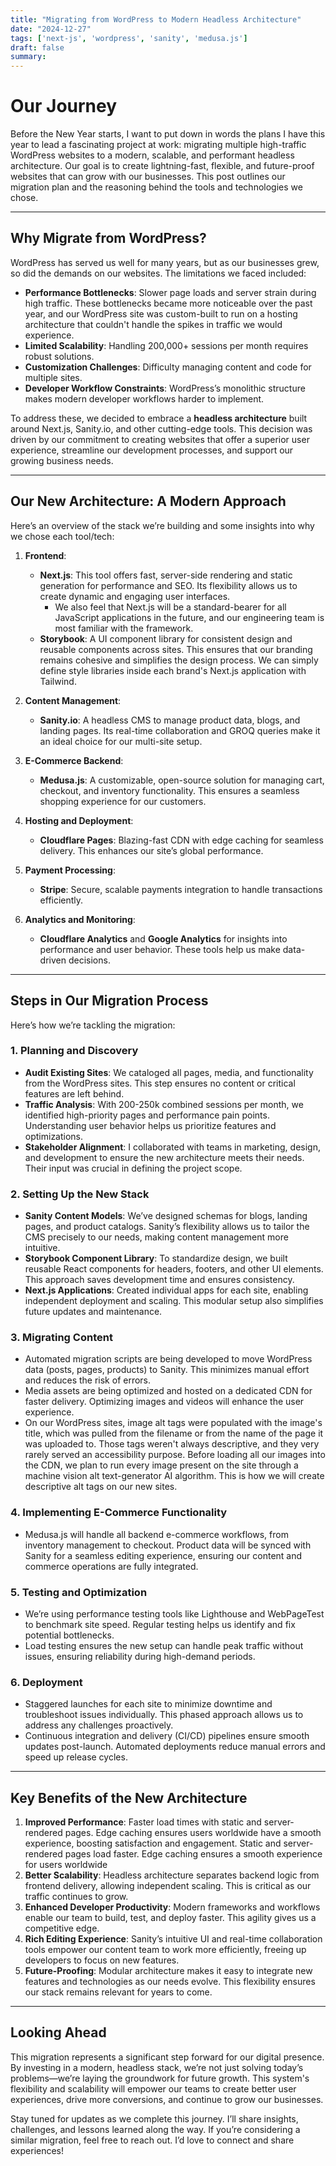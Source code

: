 ```yaml
---
title: "Migrating from WordPress to Modern Headless Architecture"
date: "2024-12-27"
tags: ['next-js', 'wordpress', 'sanity', 'medusa.js']
draft: false
summary: 
---
```

# Our Journey

Before the New Year starts, I want to put down in words the plans I have this year to lead a fascinating project at work: migrating multiple high-traffic WordPress websites to a modern, scalable, and performant headless architecture. Our goal is to create lightning-fast, flexible, and future-proof websites that can grow with our businesses. This post outlines our migration plan and the reasoning behind the tools and technologies we chose.

---

## **Why Migrate from WordPress?**

WordPress has served us well for many years, but as our businesses grew, so did the demands on our websites. The limitations we faced included:

- **Performance Bottlenecks**: Slower page loads and server strain during high traffic. These bottlenecks became more noticeable over the past year, and our WordPress site was custom-built to run on a hosting architecture that couldn't handle the spikes in traffic we would experience.
- **Limited Scalability**: Handling 200,000+ sessions per month requires robust solutions.
- **Customization Challenges**: Difficulty managing content and code for multiple sites.
- **Developer Workflow Constraints**: WordPress’s monolithic structure makes modern developer workflows harder to implement.

To address these, we decided to embrace a **headless architecture** built around Next.js, Sanity.io, and other cutting-edge tools. This decision was driven by our commitment to creating websites that offer a superior user experience, streamline our development processes, and support our growing business needs.

---

## **Our New Architecture: A Modern Approach**

Here’s an overview of the stack we’re building and some insights into why we chose each tool/tech: 

1. **Frontend**:

   - **Next.js**: This tool offers fast, server-side rendering and static generation for performance and SEO. Its flexibility allows us to create dynamic and engaging user interfaces.
     - We also feel that Next.js will be a standard-bearer for all JavaScript applications in the future, and our engineering team is most familiar with the framework.
   - **Storybook**: A UI component library for consistent design and reusable components across sites. This ensures that our branding remains cohesive and simplifies the design process. We can simply define style libraries inside each brand's Next.js application with Tailwind.

2. **Content Management**:

   - **Sanity.io**: A headless CMS to manage product data, blogs, and landing pages. Its real-time collaboration and GROQ queries make it an ideal choice for our multi-site setup.

3. **E-Commerce Backend**:

   - **Medusa.js**: A customizable, open-source solution for managing cart, checkout, and inventory functionality. This ensures a seamless shopping experience for our customers.

4. **Hosting and Deployment**:

   - **Cloudflare Pages**: Blazing-fast CDN with edge caching for seamless delivery. This enhances our site’s global performance.

5. **Payment Processing**:

   - **Stripe**: Secure, scalable payments integration to handle transactions efficiently.

6. **Analytics and Monitoring**:

   - **Cloudflare Analytics** and **Google Analytics** for insights into performance and user behavior. These tools help us make data-driven decisions.

---

## **Steps in Our Migration Process**

Here’s how we’re tackling the migration:

### **1. Planning and Discovery**

- **Audit Existing Sites**: We cataloged all pages, media, and functionality from the WordPress sites. This step ensures no content or critical features are left behind.
- **Traffic Analysis**: With 200-250k combined sessions per month, we identified high-priority pages and performance pain points. Understanding user behavior helps us prioritize features and optimizations.
- **Stakeholder Alignment**: I collaborated with teams in marketing, design, and development to ensure the new architecture meets their needs. Their input was crucial in defining the project scope.

### **2. Setting Up the New Stack**

- **Sanity Content Models**: We’ve designed schemas for blogs, landing pages, and product catalogs. Sanity’s flexibility allows us to tailor the CMS precisely to our needs, making content management more intuitive.
- **Storybook Component Library**: To standardize design, we built reusable React components for headers, footers, and other UI elements. This approach saves development time and ensures consistency.
- **Next.js Applications**: Created individual apps for each site, enabling independent deployment and scaling. This modular setup also simplifies future updates and maintenance.

### **3. Migrating Content**

- Automated migration scripts are being developed to move WordPress data (posts, pages, products) to Sanity. This minimizes manual effort and reduces the risk of errors. 
- Media assets are being optimized and hosted on a dedicated CDN for faster delivery. Optimizing images and videos will enhance the user experience.
- On our WordPress sites, image alt tags were populated with the image's title, which was pulled from the filename or from the name of the page it was uploaded to. Those tags weren't always descriptive, and they very rarely served an accessibility purpose. Before loading all our images into the CDN, we plan to run every image present on the site through a machine vision alt text-generator AI algorithm. This is how we will create descriptive alt tags on our new sites.

### **4. Implementing E-Commerce Functionality**

- Medusa.js will handle all backend e-commerce workflows, from inventory management to checkout. Product data will be synced with Sanity for a seamless editing experience, ensuring our content and commerce operations are fully integrated.

### **5. Testing and Optimization**

- We’re using performance testing tools like Lighthouse and WebPageTest to benchmark site speed. Regular testing helps us identify and fix potential bottlenecks.
- Load testing ensures the new setup can handle peak traffic without issues, ensuring reliability during high-demand periods.

### **6. Deployment**

- Staggered launches for each site to minimize downtime and troubleshoot issues individually. This phased approach allows us to address any challenges proactively.
- Continuous integration and delivery (CI/CD) pipelines ensure smooth updates post-launch. Automated deployments reduce manual errors and speed up release cycles.

---

## **Key Benefits of the New Architecture**

1. **Improved Performance**: Faster load times with static and server-rendered pages. Edge caching ensures users worldwide have a smooth experience, boosting satisfaction and engagement. Static and server-rendered pages load faster. Edge caching ensures a smooth experience for users worldwide
2. **Better Scalability**: Headless architecture separates backend logic from frontend delivery, allowing independent scaling. This is critical as our traffic continues to grow.
3. **Enhanced Developer Productivity**: Modern frameworks and workflows enable our team to build, test, and deploy faster. This agility gives us a competitive edge.
4. **Rich Editing Experience**: Sanity’s intuitive UI and real-time collaboration tools empower our content team to work more efficiently, freeing up developers to focus on new features.
5. **Future-Proofing**: Modular architecture makes it easy to integrate new features and technologies as our needs evolve. This flexibility ensures our stack remains relevant for years to come.

---

## **Looking Ahead**

This migration represents a significant step forward for our digital presence. By investing in a modern, headless stack, we’re not just solving today’s problems—we’re laying the groundwork for future growth. This system's flexibility and scalability will empower our teams to create better user experiences, drive more conversions, and continue to grow our businesses.

Stay tuned for updates as we complete this journey. I’ll share insights, challenges, and lessons learned along the way. If you’re considering a similar migration, feel free to reach out. I’d love to connect and share experiences!

